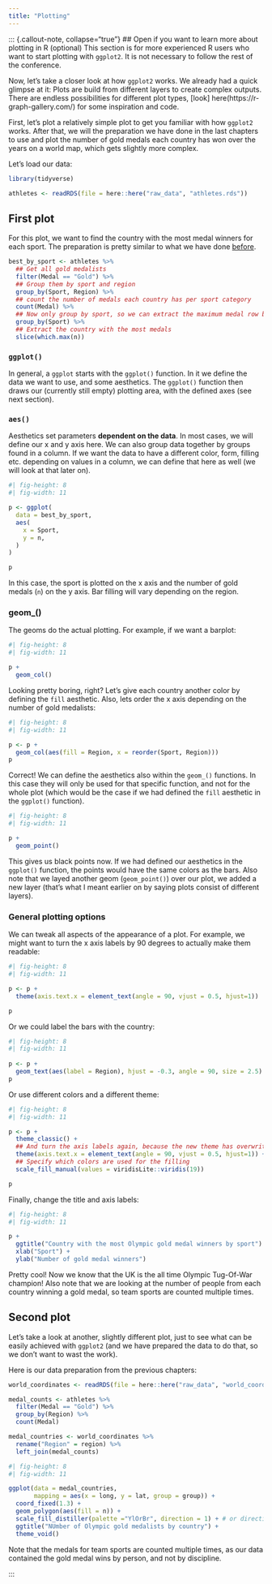 ```yaml
---
title: "Plotting"
---
```


::: {.callout-note, collapse="true"}
## Open if you want to learn more about plotting in R (optional)
This section is for more experienced R users who want to start plotting with `ggplot2`. It is not necessary to follow the rest of the conference.

Now, let's take a closer look at how `ggplot2` works. 
We already had a quick glimpse at it: Plots are build from different layers to create complex outputs. There are endless possibilities for different plot types, [look] here(https://r-graph-gallery.com/) for some inspiration and code. 

First, let's plot a relatively simple plot to get you familiar with how `ggplot2` works. After that, we will the preparation we have done in the last chapters to use and plot the number of gold medals each country has won over the years on a world map, which gets slightly more complex.

Let's load our data:
```r
library(tidyverse)

athletes <- readRDS(file = here::here("raw_data", "athletes.rds"))
```


## First plot
For this plot, we want to find the country with the most medal winners for each sport. The preparation is pretty similar to what we have done [before]().

::: tidy
```r
best_by_sport <- athletes %>%
  ## Get all gold medalists
  filter(Medal == "Gold") %>%
  ## Group them by sport and region
  group_by(Sport, Region) %>%
  ## count the number of medals each country has per sport category
  count(Medal) %>%
  ## Now only group by sport, so we can extract the maximum medal row by sport, and not by sport and country
  group_by(Sport) %>%
  ## Extract the country with the most medals
  slice(which.max(n)) 
```


### `ggplot()`
In general, a `ggplot` starts with the `ggplot()` function. In it we define the data we want to use, and some aesthetics. The `ggplot()` function then draws our (currently still empty) plotting area, with the defined axes (see next section).

### `aes()`
Aesthetics set parameters **dependent on the data**. In most cases, we will define our x and y axis here. We can also group data together by groups found in a column. If we want the data to have a different color, form, filling etc. depending on values in a column, we can define that here as well (we will look at that later on).

```r
#| fig-height: 8
#| fig-width: 11

p <- ggplot(
  data = best_by_sport,
  aes(
    x = Sport,
    y = n,
  )
)

p
```

In this case, the sport is plotted on the x axis and the number of gold medals (`n`) on the y axis. Bar filling will vary depending on the region. 

### geom_()
The geoms do the actual plotting. For example, if we want a barplot:
```r
#| fig-height: 8
#| fig-width: 11

p +
  geom_col()
```

Looking pretty boring, right? Let's give each country another color by defining the `fill` aesthetic. Also, lets order the x axis depending on the number of gold medalists:
```r
#| fig-height: 8
#| fig-width: 11

p <- p +
  geom_col(aes(fill = Region, x = reorder(Sport, Region)))
p
```
Correct! We can define the aesthetics also within the `geom_()` functions. In this case they will only be used for that specific function, and not for the whole plot (which would be the case if we had defined the `fill` aesthetic in the `ggplot()` function).

```r
#| fig-height: 8
#| fig-width: 11

p +
  geom_point()
```

This gives us black points now. If we had defined our aesthetics in the `ggplot()` function, the points would have the same colors as the bars. Also note that we layed another geom (`geom_point()`) over our plot, we added a new layer (that's what I meant earlier on by saying plots consist of different layers). 

### General plotting options
We can tweak all aspects of the appearance of a plot. For example, we might want to turn the x axis labels by 90 degrees to actually make them readable:
```r
#| fig-height: 8
#| fig-width: 11

p <- p +
  theme(axis.text.x = element_text(angle = 90, vjust = 0.5, hjust=1))

p
```

Or we could label the bars with the country: 
```r
#| fig-height: 8
#| fig-width: 11
 
p <- p +
  geom_text(aes(label = Region), hjust = -0.3, angle = 90, size = 2.5)
p
```

Or use different colors and a different theme:

```r
#| fig-height: 8
#| fig-width: 11

p <- p +
  theme_classic() +
  ## And turn the axis labels again, because the new theme has overwritten our theme
  theme(axis.text.x = element_text(angle = 90, vjust = 0.5, hjust=1)) +
  ## Specify which colors are used for the filling
  scale_fill_manual(values = viridisLite::viridis(19))

p  
```

Finally, change the title and axis labels:
```r
#| fig-height: 8
#| fig-width: 11

p +
  ggtitle("Country with the most Olympic gold medal winners by sport") +
  xlab("Sport") +
  ylab("Number of gold medal winners")
```

:::

Pretty cool! Now we know that the UK is the all time Olympic Tug-Of-War champion! Also note that we are looking at the number of people from each country winning a gold medal, so team sports are counted multiple times. 

## Second plot
Let's take a look at another, slightly different plot, just to see what can be easily achieved with `ggplot2` (and we have prepared the data to do that, so we don't want to wast the work).

Here is our data preparation from the previous chapters:

```r
world_coordinates <- readRDS(file = here::here("raw_data", "world_coordinates.rds"))

medal_counts <- athletes %>%
  filter(Medal == "Gold") %>%
  group_by(Region) %>%
  count(Medal) 

medal_countries <- world_coordinates %>%
  rename("Region" = region) %>%
  left_join(medal_counts)

```


```r
#| fig-height: 8
#| fig-width: 11

ggplot(data = medal_countries, 
       mapping = aes(x = long, y = lat, group = group)) + 
  coord_fixed(1.3) +
  geom_polygon(aes(fill = n)) +
  scale_fill_distiller(palette ="YlOrBr", direction = 1) + # or direction=1
  ggtitle("NUmber of Olympic gold medalists by country") +
  theme_void()
```

Note that the medals for team sports are counted multiple times, as our data contained the gold medal wins by person, and not by discipline. 

:::
